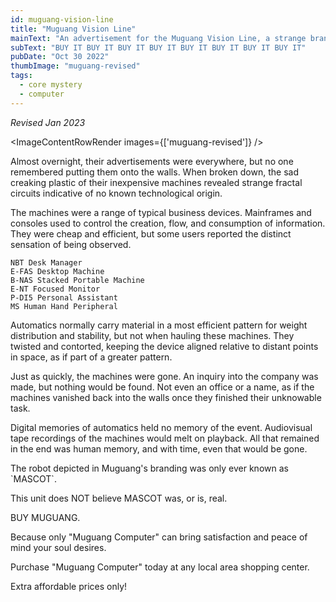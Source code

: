 ```yaml
---
id: muguang-vision-line
title: "Muguang Vision Line"
mainText: "An advertisement for the Muguang Vision Line, a strange brand that seemed to vanish overnight."
subText: "BUY IT BUY IT BUY IT BUY IT BUY IT BUY IT BUY IT BUY IT"
pubDate: "Oct 30 2022"
thumbImage: "muguang-revised"
tags:
  - core mystery
  - computer
---
```



*Revised Jan 2023*

<ImageContentRowRender 
  images={['muguang-revised']}
/>

Almost overnight, their advertisements were everywhere, but no one remembered putting them onto the walls. When broken down, the sad creaking plastic of their inexpensive machines revealed strange fractal circuits indicative of no known technological origin.

The machines were a range of typical business devices. Mainframes and consoles used to control the creation, flow, and consumption of information. They were cheap and efficient, but some users reported the distinct sensation of being observed.

```
NBT Desk Manager
E-FAS Desktop Machine
B-NAS Stacked Portable Machine
E-NT Focused Monitor
P-DI5 Personal Assistant
MS Human Hand Peripheral
```

Automatics normally carry material in a most efficient pattern for weight distribution and stability, but not when hauling these machines. They twisted and contorted, keeping the device aligned relative to distant points in space, as if part of a greater pattern.

Just as quickly, the machines were gone. An inquiry into the company was made, but nothing would be found. Not even an office or a name, as if the machines vanished back into the walls once they finished their unknowable task.

Digital memories of automatics held no memory of the event. Audiovisual tape recordings of the machines would melt on playback. All that remained in the end was human memory, and with time, even that would be gone.

<QuoteContentRowRender author={AuthorUniserve} left>
The robot depicted in Muguang's branding was only ever known as `MASCOT`.

This unit does NOT believe MASCOT was, or is, real.
</QuoteContentRowRender>

<QuoteContentRowRender author={AuthorCAN} transcription>
BUY MUGUANG.

Because only "Muguang Computer" can bring satisfaction and peace of mind your soul desires.

Purchase "Muguang Computer" today at any local area shopping center.

Extra affordable prices only!
</QuoteContentRowRender>